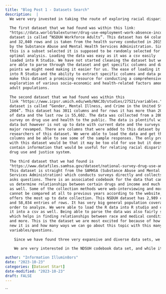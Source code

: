 ```yaml
---
title: "Blog Post 1 - Datasets Search"
description:  |
  We were very invested in taking the route of exploring racial disparity with drug use, income and mental illness and felt these datasets below represent the topic we are interested in very well.
  
  The first dataset that we had found was within this link:
  "https://data.world/balexturner/drug-use-employment-work-absence-income-race-education" .This
  dataset is called “NSDUH Workforce Adults”. This dataset has 64 columns
  and 32,040 rows and is taken from the health survey conducted in 2015
  by the Substance Abuse and Mental Health Services Administration. Since
  this is a subset selected it is supposed to be randomly selected for
  optimal analysis. Loading the data was easy as it was a csv easily
  loaded into R Studio. We have not started cleaning the dataset but we
  are able to parse through the dataset and get specific columns and data
  points we might need making it easier for us. The ease of loading it
  into R Studio and the ability to extract specific columns and data points
  make this dataset a promising resource for conducting a comprehensive
  exploration of various socio-economic and health-related factors among
  adult populations.
  
  The second dataset that we had found was within this
  link "https://www.icpsr.umich.edu/web/NACJD/studies/27521/variables." The
  dataset is called “Gender, Mental Illness, and Crime in the United States,
  2004”. This dataset has 3011 columns and for rows it has more than 2GB
  of data and the last row is 55,602. The data was collected from a 2004
  survey on drug use and health to the public. The data is plentiful with
  data but however is not up to date with current date and the surveys were
  major revamped. There are columns that were added to this dataset by the
  researchers of this dataset. We were able to load the data and get the
  columns and be able to see some of the sample responses. The only problem
  with this dataset would be that it may be too old for use but it does
  contain information that would be useful for relating racial disparity,
  drug use and justice system.
   
  The third dataset that we had found is
  "https://www.datafiles.samhsa.gov/dataset/national-survey-drug-use-and-health-2021-nsduh-2021-ds0001".
  This dataset is straight from the SAMHSA (Substance Abuse and Mental
  Services Administration) which conducts surveys directly and collects and
  asks questions. There is an associated codebook for the data that can help
  us determine relationships between certain drugs and income and much more
  as well. Some of the collection methods were web-interviewing and more and
  cannot be compared at all to previous years according to the website, which
  offers the most up to date collection. This NSDUH dataset has 2,989 columns
  and 58,034 entries of rows. It has very big general population coverage in
  order to analyze. We were able to load the R data into R studio and convert
  it into a csv as well. Being able to parse the data was also fairly simple
  which helps in finding relationships between race and medical conditions
  and more. This is the dataset we are most excited for because of how fairly
  new it is and how many ways we can go about this topic with this many
  variables/questions.
  
    Since we have found three very expansive and diverse data sets, we know that there is a lot of potential for questions we can explore. In our first data set, from the NDSUH codebook linked above, there are several columns of interest to us. This data set covers race, income, and location in relation to drug and alcohol use. Thus we can ask questions such as: what is the link between race and lifetime drug or alcohol use? If we filter by lower income areas, is the link between race and drug/alcohol use stronger? Is income or race a more important influencing factor in drug/alcohol use? These questions can be addressed by the data we have found and we are excited to learn more about how to visualize the data to best address trends in our data.	The data set from data.world is also a great option and it has several variables of interest to us. It provides links between drug use, employment rates, work absence, income, race, and education. This would allow us to ask questions such as: Is education level or employment rate by race a stronger influencing factor towards drug use? What is the variance of income by race? What is the average drug use by race and income level and which seems to have more of an influence on drug use? While this data set is interesting and useful, it does not allow us to ask complex questions such as what kind of drugs are more heavily used by different race categories and by different income levels, as the NDSUH codebook data set would allow us to do. The data set from UMich could also be good to use, it has interesting variables such as how many days per week or month people use/buy different drugs and it would allow us to sort the data by race and gender. It is a large data set like the NDSUH one. This data set also includes information on education, income, location, and employment. It would allow us to ask similarly interesting questions. 
    
    We are very interested in the NDSUH codebook data set, and while it is good that the NDSUH codebook data set is so diverse, this means it is also very large. The size of it has made it hard to work with and load into our repository and this will also make it harder to clean and organize. With the UMich data set, we may struggle to use it because it is not readily available as a CSV file and we would have to convert it into a format we could work with. Because there is so much data in the NDSUH data set, with so many different ways to interpret it and questions to ask, we could potentially struggle to come up with a good question(s) that are easily addressed by the data and not get lost in all of the data we have to work with. We could accidentally choose a question that is too specific and does not capitalize on the breadth of the data set, or we could go too broad and end up with a report that is too complex and does not achieve a meaningful or understandable interpretation of the data. We will also have to work hard to choose what to filter out and how to do that because it is impossible to use the entire data set and we will have to be careful in choosing which parts of it to work with and focus on. It could also be a good idea, with any data set that we choose, to weigh drug use against different factors such as education/income/location when possible so that we can see how much race actually influences drug use so we do not accidentally try to interpret false trends. 

author: "Information Illumin8ors"
date: "2023-10-23"
categories: [Dataset Start]
date-modified: "2023-10-23"
draft: FALSE
---
```

  ``
